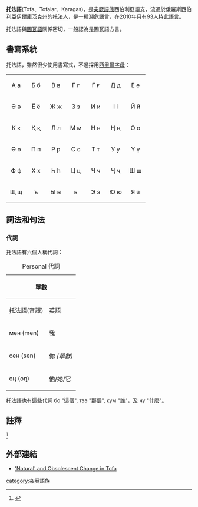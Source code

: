 {{Infobox language
|name=托法語
|nativename=Тоъфа дыл (Tòfa dıl)
|states=[[俄罗斯|俄罗斯]]
|region=[[伊尔库茨克州|伊尔库茨克州]]
|ethnicity=[[托法人|托法人]]
|speakers=93人
|ref=<ref name=RC2010/>
|date=2010年普查
|familycolor=Altaic
|fam1=[[突厥语族|突厥语族]]
|fam2=[[共同突厥語族|共同突厥語族]]
|fam3=[[西伯利亞語支|西伯利亞語支]]
|fam4=南西伯利亞語支
|fam5=薩彥突厥語
|iso3=kim
|glotto=kara1462
|glottorefname=Karagas
|notice=IPA
}}

'''托法語'''(Tofa、Tofalar、Karagas)，是[[突厥語族|突厥語族]]西伯利亞語支，流通於俄羅斯西伯利亞[[伊爾庫茨克州|伊爾庫茨克州]]的[[托法人|托法人]]，是一種瀕危語言，在2010年只有93人持此語言。

托法語與[[圖瓦語|圖瓦語]]關係密切，一般認為是圖瓦語方言。

==書寫系統==
托法語，雖然很少使用書寫式，不過採用[[西里爾字母|西里爾字母]]：

{| style="font-family:Arial Unicode MS; font-size:1.4em; border-color:#000000; border-width:1px; border-style:solid; border-collapse:collapse; background-color:#FFFFFF"
| style="width:3em; text-align:center; padding: 3px;" | А а
| style="width:3em; text-align:center; padding: 3px;" | Б б
| style="width:3em; text-align:center; padding: 3px;" | В в
| style="width:3em; text-align:center; padding: 3px;" | Г г
| style="width:3em; text-align:center; padding: 3px;" | Ғ ғ
| style="width:3em; text-align:center; padding: 3px;" | Д д
| style="width:3em; text-align:center; padding: 3px;" | Е е
|-
| style="width:3em; text-align:center; padding: 3px;" | Ә ә
| style="width:3em; text-align:center; padding: 3px;" | Ё ё
| style="width:3em; text-align:center; padding: 3px;" | Ж ж
| style="width:3em; text-align:center; padding: 3px;" | З з
| style="width:3em; text-align:center; padding: 3px;" | И и
| style="width:3em; text-align:center; padding: 3px;" | I i
| style="width:3em; text-align:center; padding: 3px;" | Й й
|-
| style="width:3em; text-align:center; padding: 3px;" | К к
| style="width:3em; text-align:center; padding: 3px;" | Қ қ
| style="width:3em; text-align:center; padding: 3px;" | Л л
| style="width:3em; text-align:center; padding: 3px;" | М м
| style="width:3em; text-align:center; padding: 3px;" | Н н
| style="width:3em; text-align:center; padding: 3px;" | Ң ң
| style="width:3em; text-align:center; padding: 3px;" | О о
|-
| style="width:3em; text-align:center; padding: 3px;" | Ө ө
| style="width:3em; text-align:center; padding: 3px;" | П п
| style="width:3em; text-align:center; padding: 3px;" | Р р
| style="width:3em; text-align:center; padding: 3px;" | С с
| style="width:3em; text-align:center; padding: 3px;" | Т т
| style="width:3em; text-align:center; padding: 3px;" | У у
| style="width:3em; text-align:center; padding: 3px;" | Ү ү
|-
| style="width:3em; text-align:center; padding: 3px;" | Ф ф
| style="width:3em; text-align:center; padding: 3px;" | Х х
| style="width:3em; text-align:center; padding: 3px;" | Һ һ
| style="width:3em; text-align:center; padding: 3px;" | Ц ц
| style="width:3em; text-align:center; padding: 3px;" | Ч ч
| style="width:3em; text-align:center; padding: 3px;" | Ҷ ҷ
| style="width:3em; text-align:center; padding: 3px;" | Ш ш
|-
| style="width:3em; text-align:center; padding: 3px;" | Щ щ
| style="width:3em; text-align:center; padding: 3px;" | ъ
| style="width:3em; text-align:center; padding: 3px;" | Ы ы
| style="width:3em; text-align:center; padding: 3px;" | ь
| style="width:3em; text-align:center; padding: 3px;" | Э э
| style="width:3em; text-align:center; padding: 3px;" | Ю ю
| style="width:3em; text-align:center; padding: 3px;" | Я я
|}

==詞法和句法==
=== 代詞 ===

托法語有六個人稱代詞：

{|class="wikitable"
|+Personal 代詞
!colspan="2"|單數
!colspan="2"|複數
|-
!托法語(音譯)||英語||圖法語(音譯)||英語
|-
|мен (men)||我||биъс (bìs)||我們
|-
|сен (sen)||你 ''(單數)''||сілер (siler)||你 ''(複數，正式用法)''
|-
|оң (oŋ)||他/她/它||оларың (olarıŋ)||他們
|}

托法語也有這些代詞 бо "這個", тээ "那個", кум "誰"，及 чү "什麼"。

==註釋==
<references>
<ref name=RC2010>{{cite web |script-title=ru:Население Российской Федерации по владению языками |trans_title=Population of the Russian Federation by languages used |url=http://www.gks.ru/free_doc/new_site/population/demo/per-itog/tab6.xls |language=ru |format=XLS |accessdate=2016-03-08 |archive-date=2018-02-06 |archive-url=https://web.archive.org/web/20180206181745/http://www.gks.ru/free_doc/new_site/population/demo/per-itog/tab6.xls |dead-url=no }}</ref>
</references>

==外部連結==
* [http://www.swarthmore.edu/SocSci/dharris2/Anderson&Harrison%202004.pdf <nowiki>'Natural'</nowiki> and Obsolescent Change in Tofa] {{Wayback|url=http://www.swarthmore.edu/SocSci/dharris2/Anderson%26Harrison%202004.pdf |date=20160303205454 }}

{{Turkic languages}}

[[category:突厥語族|category:突厥語族]]